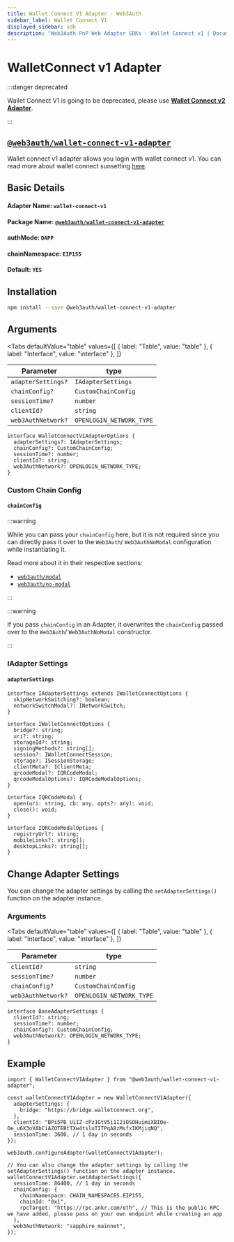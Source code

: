 ```yaml
---
title: Wallet Connect V1 Adapter - Web3Auth
sidebar_label: Wallet Connect V1
displayed_sidebar: sdk
description: "Web3Auth PnP Web Adapter SDKs - Wallet Connect v1 | Documentation - Web3Auth"
---
```


# WalletConnect v1 Adapter


:::danger deprecated

Wallet Connect V1 is going to be deprecated, please use [**Wallet Connect v2 Adapter**](/sdk/pnp/web/adapters/wallet-connect-v2).

:::

## [`@web3auth/wallet-connect-v1-adapter`](https://npmjs.com/package/@web3auth/wallet-connect-v1-adapter)

Wallet connect v1 adapter allows you login with wallet connect v1. You can read more about wallet connect sunsetting
[here](https://docs.walletconnect.com/2.0/advanced/migration-from-v1.x/overview).

## Basic Details

#### Adapter Name: `wallet-connect-v1`

#### Package Name: [`@web3auth/wallet-connect-v1-adapter`](https://npmjs.com/package/@web3auth/wallet-connect-v1-adapter)

#### authMode: `DAPP`

#### chainNamespace: `EIP155`

#### Default: `YES`

## Installation

```bash npm2yarn
npm install --save @web3auth/wallet-connect-v1-adapter
```

## Arguments

<Tabs
  defaultValue="table"
  values={[
    { label: "Table", value: "table" },
    { label: "Interface", value: "interface" },
  ]}
>

<TabItem value="table">

| Parameter          | type                     |
| ------------------ | ------------------------ |
| `adapterSettings?` | `IAdapterSettings`       |
| `chainConfig?`     | `CustomChainConfig`      |
| `sessionTime?`     | `number`                 |
| `clientId?`        | `string`                 |
| `web3AuthNetwork?` | `OPENLOGIN_NETWORK_TYPE` |

</TabItem>

<TabItem value="interface">

```tsx
interface WalletConnectV1AdapterOptions {
  adapterSettings?: IAdapterSettings;
  chainConfig?: CustomChainConfig;
  sessionTime?: number;
  clientId?: string;
  web3AuthNetwork?: OPENLOGIN_NETWORK_TYPE;
}
```

</TabItem>

</Tabs>

### Custom Chain Config

#### `chainConfig`

:::warning

While you can pass your `chainConfig` here, but it is not required since you can directly pass it over to the `Web3Auth`/ `Web3AuthNoModal`
configuration while instantiating it.

Read more about it in their respective sections:

- [`web3auth/modal`](/sdk/pnp/web/modal/initialize#adding-a-custom-chain-configuration)
- [`web3auth/no-modal`](/sdk/pnp/web/no-modal/initialize#adding-a-custom-chain-configuration)

:::

:::warning

If you pass `chainConfig` in an Adapter, it overwrites the `chainConfig` passed over to the `Web3Auth`/ `Web3AuthNoModal` constructor.

:::

### IAdapter Settings

#### `adapterSettings`

```tsx
interface IAdapterSettings extends IWalletConnectOptions {
  skipNetworkSwitching?: boolean;
  networkSwitchModal?: INetworkSwitch;
}

interface IWalletConnectOptions {
  bridge?: string;
  uri?: string;
  storageId?: string;
  signingMethods?: string[];
  session?: IWalletConnectSession;
  storage?: ISessionStorage;
  clientMeta?: IClientMeta;
  qrcodeModal?: IQRCodeModal;
  qrcodeModalOptions?: IQRCodeModalOptions;
}

interface IQRCodeModal {
  open(uri: string, cb: any, opts?: any): void;
  close(): void;
}

interface IQRCodeModalOptions {
  registryUrl?: string;
  mobileLinks?: string[];
  desktopLinks?: string[];
}
```

## Change Adapter Settings

You can change the adapter settings by calling the `setAdapterSettings()` function on the adapter instance.

### Arguments

<Tabs
  defaultValue="table"
  values={[
    { label: "Table", value: "table" },
    { label: "Interface", value: "interface" },
  ]}
>

<TabItem value="table">

| Parameter          | type                     |
| ------------------ | ------------------------ |
| `clientId?`        | `string`                 |
| `sessionTime?`     | `number`                 |
| `chainConfig?`     | `CustomChainConfig`      |
| `web3AuthNetwork?` | `OPENLOGIN_NETWORK_TYPE` |

</TabItem>

<TabItem value="interface">

```tsx
interface BaseAdapterSettings {
  clientId?: string;
  sessionTime?: number;
  chainConfig?: CustomChainConfig;
  web3AuthNetwork?: OPENLOGIN_NETWORK_TYPE;
}
```

</TabItem>

</Tabs>

## Example

```tsx
import { WalletConnectV1Adapter } from "@web3auth/wallet-connect-v1-adapter";

const walletConnectV1Adapter = new WalletConnectV1Adapter({
  adapterSettings: {
    bridge: "https://bridge.walletconnect.org",
  },
  clientId: "BPi5PB_UiIZ-cPz1GtV5i1I2iOSOHuimiXBI0e-Oe_u6X3oVAbCiAZOTEBtTXw4tsluTITPqA8zMsfxIKMjiqNQ",
  sessionTime: 3600, // 1 day in seconds
});

web3auth.configureAdapter(walletConnectV1Adapter);

// You can also change the adapter settings by calling the setAdapterSettings() function on the adapter instance.
walletConnectV1Adapter.setAdapterSettings({
  sessionTime: 86400, // 1 day in seconds
  chainConfig: {
    chainNamespace: CHAIN_NAMESPACES.EIP155,
    chainId: "0x1",
    rpcTarget: "https://rpc.ankr.com/eth", // This is the public RPC we have added, please pass on your own endpoint while creating an app
  },
  web3AuthNetwork: "sapphire_mainnet",
});
```
